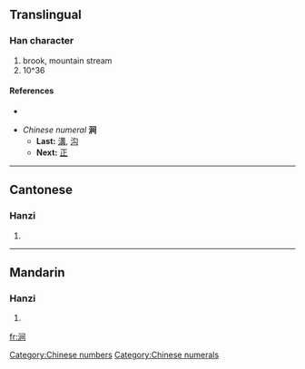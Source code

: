 {{also|澗}}
==Translingual==

===Han character===
{{Han char|rn=85|rad=水|as=07|sn=10|four=|canj=水中尸日 (ELSA)}}

# brook, mountain stream
# 10^36

====References====
* {{Han ref|kx=0627.311|hdz=31633.030|uh=6DA7|ud=28071}}

* ''Chinese numeral'' '''涧'''
** '''Last:''' [[溝]], [[沟]]
** '''Next:''' [[正]]

[[Category:Chinese numbers]]
[[Category:Chinese numerals]]

----

==Cantonese==

===Hanzi===
{{yue-hanzi|jyut=|y=gaan3|tra=澗}}

# {{defn|Cantonese}}

----

==Mandarin==

===Hanzi===
{{cmn-hanzi|tra=澗|pin=[[jiàn]] ([[jian4]])|wg=chien<sup>4</sup>}}

# {{defn|Mandarin}}

[[fr:涧]]